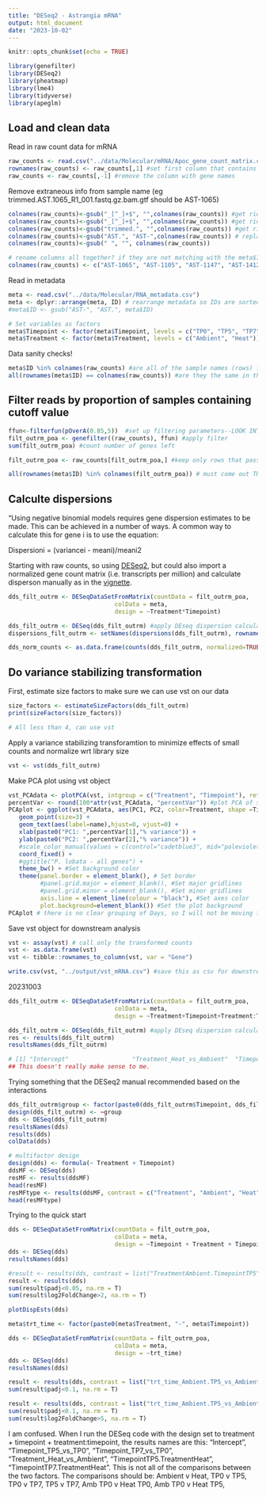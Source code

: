 ```yaml
---
title: "DESeq2 - Astrangia mRNA"
output: html_document
date: "2023-10-02"
---
```


```r
knitr::opts_chunk$set(echo = TRUE)
```

```r
library(genefilter)
library(DESeq2)
library(pheatmap)
library(lme4)
library(tidyverse)
library(apeglm)
```

## Load and clean data 

Read in raw count data for mRNA 
```r
raw_counts <- read.csv("../data/Molecular/mRNA/Apoc_gene_count_matrix.csv")
rownames(raw_counts) <- raw_counts[,1] #set first column that contains gene names as rownames
raw_counts <- raw_counts[,-1] #remove the column with gene names
```

Remove extraneous info from sample name (eg trimmed.AST.1065_R1_001.fastq.gz.bam.gtf should be AST-1065)
```r
colnames(raw_counts)<-gsub("_[^_]+$", "",colnames(raw_counts)) #get rid of "_001.fastq.gz.bam.gtf"
colnames(raw_counts)<-gsub("_[^_]+$", "",colnames(raw_counts)) #get rid of "_R1"
colnames(raw_counts)<-gsub("trimmed.", "",colnames(raw_counts)) #get rid of "trimmed."
colnames(raw_counts)<-gsub("AST.", "AST-",colnames(raw_counts)) # replace "AST." with "AST-"
colnames(raw_counts)<-gsub(" ", "", colnames(raw_counts))

# rename columns all together? if they are not matching with the meta$ID 
colnames(raw_counts) <- c("AST-1065", "AST-1105", "AST-1147", "AST-1412", "AST-1560", "AST-1567", "AST-1617", "AST-1722", "AST-2000", "AST-2007", "AST-2302", "AST-2360", "AST-2398", "AST-2404", "AST-2412", "AST-2512", "AST-2523", "AST-2563", "AST-2729", "AST-2755")
```

Read in metadata 
```r
meta <- read.csv("../data/Molecular/RNA_metadata.csv")
meta <- dplyr::arrange(meta, ID) # rearrange metadata so IDs are sorted in descending order 
#meta$ID <- gsub("AST-", "AST.", meta$ID)

# Set variables as factors 
meta$Timepoint <- factor(meta$Timepoint, levels = c("TP0", "TP5", "TP7"))
meta$Treatment <- factor(meta$Treatment, levels = c("Ambient", "Heat"))
```

Data sanity checks!
```r
meta$ID %in% colnames(raw_counts) #are all of the sample names (rows) in the metadata df in the gene count matrix? Should be TRUE. 
all(rownames(meta$ID) == colnames(raw_counts)) #are they the same in the same order? Should be TRUE
```

## Filter reads by proportion of samples containing cutoff value 
```r
ffun<-filterfun(pOverA(0.85,5))  #set up filtering parameters--LOOK INTO FILTERING PARAMETERS
filt_outrm_poa <- genefilter((raw_counts), ffun) #apply filter
sum(filt_outrm_poa) #count number of genes left

filt_outrm_poa <- raw_counts[filt_outrm_poa,] #keep only rows that passed filter

all(rownames(meta$ID) %in% colnames(filt_outrm_poa)) # must come out TRUE
```

## Calculte dispersions 

"Using negative binomial models requires gene dispersion estimates to be made. This can be achieved in a number of ways. A common way to calculate this for gene i is to use the equation:

Dispersioni = (variancei - meani)/meani2

Starting with raw counts, so using [DESeq2](http://bioconductor.org/packages/devel/bioc/vignettes/DESeq2/inst/doc/DESeq2.html), but could also import a normalized gene count matrix (i.e. transcripts per million) and calculate disperson manually as in the [vignette](https://cran.r-project.org/web/packages/glmmSeq/vignettes/glmmSeq.html).

```r
dds_filt_outrm <- DESeqDataSetFromMatrix(countData = filt_outrm_poa,
                              colData = meta,
                              design = ~Treatment*Timepoint)

dds_filt_outrm <- DESeq(dds_filt_outrm) #apply DEseq dispersion calculation
dispersions_filt_outrm <- setNames(dispersions(dds_filt_outrm), rownames(filt_outrm_poa)) #save dispersions as vector for each gene

dds_norm_counts <- as.data.frame(counts(dds_filt_outrm, normalized=TRUE)) #save normalized counts from DEseq object for downstream use
```

## Do variance stabilizing transformation 

First, estimate size factors to make sure we can use vst on our data
```r
size_factors <- estimateSizeFactors(dds_filt_outrm)
print(sizeFactors(size_factors))

# All less than 4, can use vst 
```

Apply a variance stabilizing transforamtion to minimize effects of small counts and normalize wrt library size
```r
vst <- vst(dds_filt_outrm)
```

Make PCA plot using vst object 
```r
vst_PCAdata <- plotPCA(vst, intgroup = c("Treatment", "Timepoint"), returnData=TRUE) # create PCA loadings 
percentVar <- round(100*attr(vst_PCAdata, "percentVar")) #plot PCA of samples with all data
PCAplot <- ggplot(vst_PCAdata, aes(PC1, PC2, color=Treatment, shape =Timepoint)) + 
   geom_point(size=3) +
   geom_text(aes(label=name),hjust=0, vjust=0) +
   xlab(paste0("PC1: ",percentVar[1],"% variance")) +
   ylab(paste0("PC2: ",percentVar[2],"% variance")) +
   #scale_color_manual(values = c(control="cadetblue3", mid="palevioletred", high="darkgreen", unknown="black")) +
   coord_fixed() +
   #ggtitle("P. lobata - all genes") +
   theme_bw() + #Set background color
   theme(panel.border = element_blank(), # Set border
         #panel.grid.major = element_blank(), #Set major gridlines
         #panel.grid.minor = element_blank(), #Set minor gridlines
         axis.line = element_line(colour = "black"), #Set axes color
         plot.background=element_blank()) #Set the plot background
PCAplot # there is no clear grouping of Days, so I will not be moving forward with Treatment only as an independent variable in my analysis 
```

Save vst object for downstream analysis 
```r
vst <- assay(vst) # call only the transformed counts
vst <- as.data.frame(vst)
vst <- tibble::rownames_to_column(vst, var = "Gene")

write.csv(vst, "../output/vst_mRNA.csv") #save this as csv for downstream analysis
```




20231003
```r
dds_filt_outrm <- DESeqDataSetFromMatrix(countData = filt_outrm_poa,
                              colData = meta,
                              design = ~Treatment+Timepoint+Treatment:Timepoint)

dds_filt_outrm <- DESeq(dds_filt_outrm) #apply DEseq dispersion calculation
res <- results(dds_filt_outrm)
resultsNames(dds_filt_outrm)

# [1] "Intercept"                  "Treatment_Heat_vs_Ambient"  "Timepoint_TP5_vs_TP0"       "Timepoint_TP7_vs_TP0"       "TreatmentHeat.TimepointTP5" "TreatmentHeat.TimepointTP7"
## This doesn't really make sense to me. 
```

Trying something that the DESeq2 manual recommended based on the interactions
```r
dds_filt_outrm$group <- factor(paste0(dds_filt_outrm$Timepoint, dds_filt_outrm$Treatment))
design(dds_filt_outrm) <- ~group
dds <- DESeq(dds_filt_outrm)
resultsNames(dds)
results(dds)
colData(dds)

# multifactor design
design(dds) <- formula(~ Treatment + Timepoint)
ddsMF <- DESeq(dds)
resMF <- results(ddsMF)
head(resMF)
resMFtype <- results(ddsMF, contrast = c("Treatment", "Ambient", "Heat"))
head(resMFtype)
```

Trying to the quick start 
```r
dds <- DESeqDataSetFromMatrix(countData = filt_outrm_poa,
                              colData = meta,
                              design = ~Timepoint + Treatment + Timepoint:Treatment)
dds <- DESeq(dds)
resultsNames(dds)

#result <- results(dds, contrast = list("TreatmentAmbient.TimepointTP5", "TreatmentHeat.TimepointTP7"))
result <- results(dds)
sum(result$padj<0.05, na.rm = T)
sum(result$log2FoldChange>2, na.rm = T)

plotDispEsts(dds)
```

```r
meta$trt_time <- factor(paste0(meta$Treatment, "-", meta$Timepoint))

dds <- DESeqDataSetFromMatrix(countData = filt_outrm_poa,
                              colData = meta,
                              design = ~trt_time)
dds <- DESeq(dds)
resultsNames(dds)

result <- results(dds, contrast = list("trt_time_Ambient.TP5_vs_Ambient.TP0", "trt_time_Ambient.TP7_vs_Ambient.TP0"))
sum(result$padj<0.1, na.rm = T)

result <- results(dds, contrast = list("trt_time_Ambient.TP5_vs_Ambient.TP0", "trt_time_Heat.TP0_vs_Ambient.TP0"))
sum(result$padj<0.1, na.rm = T)
sum(result$log2FoldChange>5, na.rm = T)

```

I am confused. When I run the DESeq code with the design set to treatment + timepoint + treatment:timepoint, the results names are this: "Intercept", "Timepoint_TP5_vs_TP0", "Timepoint_TP7_vs_TP0", "Treatment_Heat_vs_Ambient",  "TimepointTP5.TreatmentHeat", "TimepointTP7.TreatmentHeat". This is not all of the comparisons between the two factors. The comparisons should be: Ambient v Heat, TP0 v TP5, TP0 v TP7, TP5 v TP7, Amb TP0 v Heat TP0, Amb TP0 v Heat TP5, 







